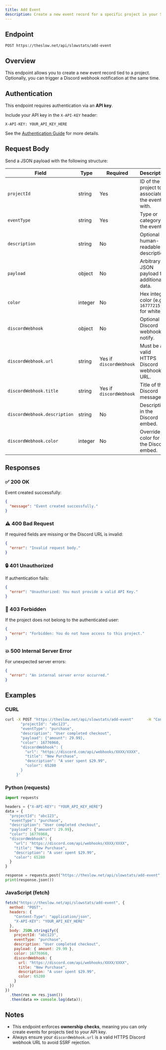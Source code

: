 ```yaml
---
title: Add Event
description: Create a new event record for a specific project in your SlowNet account using an API key.
---
```


## Endpoint

```
POST https://theslow.net/api/slowstats/add-event
```

## Overview

This endpoint allows you to create a new event record tied to a project.  
Optionally, you can trigger a Discord webhook notification at the same time.

## Authentication

This endpoint requires authentication via an **API key**.

Include your API key in the `X-API-KEY` header:

```
X-API-KEY: YOUR_API_KEY_HERE
```

See the [Authentication Guide](../../authentication) for more details.

## Request Body

Send a JSON payload with the following structure:

| Field                  | Type                | Required | Description |
|-------------------------|---------------------|----------|-------------|
| `projectId`             | string              | Yes      | ID of the project to associate the event with. |
| `eventType`             | string              | Yes      | Type or category of the event. |
| `description`           | string              | No       | Optional human-readable description. |
| `payload`               | object              | No       | Arbitrary JSON payload for additional data. |
| `color`                 | integer             | No       | Hex integer color (e.g., `16777215` for white). |
| `discordWebhook`        | object              | No       | Optional Discord webhook to notify. |
| `discordWebhook.url`    | string              | Yes if `discordWebhook` | Must be a valid HTTPS Discord webhook URL. |
| `discordWebhook.title`  | string              | Yes if `discordWebhook` | Title of the Discord message. |
| `discordWebhook.description` | string        | No       | Description in the Discord embed. |
| `discordWebhook.color`  | integer             | No       | Override color for the Discord embed.|

## Responses

### ✅ 200 OK

Event created successfully:

```json
{
  "message": "Event created successfully."
}
```

### ⚠️ 400 Bad Request

If required fields are missing or the Discord URL is invalid:

```json
{
  "error": "Invalid request body."
}
```

### 🔒 401 Unauthorized

If authentication fails:

```json
{
  "error": "Unauthorized: You must provide a valid API Key."
}
```

### 🚫 403 Forbidden

If the project does not belong to the authenticated user:

```json
{
  "error": "Forbidden: You do not have access to this project."
}
```

### 💥 500 Internal Server Error

For unexpected server errors:

```json
{
  "error": "An internal server error occurred."
}
```

## Examples

### CURL

```bash
curl -X POST "https://theslow.net/api/slowstats/add-event"      -H "Content-Type: application/json"      -H "X-API-KEY: YOUR_API_KEY_HERE"      -d '{
       "projectId": "abc123",
       "eventType": "purchase",
       "description": "User completed checkout",
       "payload": {"amount": 29.99},
       "color": 16776960,
       "discordWebhook": {
         "url": "https://discord.com/api/webhooks/XXXX/XXXX",
         "title": "New Purchase",
         "description": "A user spent $29.99",
         "color": 65280
       }
     }'
```

### Python (requests)

```python
import requests

headers = {"X-API-KEY": "YOUR_API_KEY_HERE"}
data = {
  "projectId": "abc123",
  "eventType": "purchase",
  "description": "User completed checkout",
  "payload": {"amount": 29.99},
  "color": 16776960,
  "discordWebhook": {
    "url": "https://discord.com/api/webhooks/XXXX/XXXX",
    "title": "New Purchase",
    "description": "A user spent $29.99",
    "color": 65280
  }
}

response = requests.post("https://theslow.net/api/slowstats/add-event", json=data, headers=headers)
print(response.json())
```

### JavaScript (fetch)

```javascript
fetch("https://theslow.net/api/slowstats/add-event", {
  method: "POST",
  headers: {
    "Content-Type": "application/json",
    "X-API-KEY": "YOUR_API_KEY_HERE"
  },
  body: JSON.stringify({
    projectId: "abc123",
    eventType: "purchase",
    description: "User completed checkout",
    payload: { amount: 29.99 },
    color: 16776960,
    discordWebhook: {
      url: "https://discord.com/api/webhooks/XXXX/XXXX",
      title: "New Purchase",
      description: "A user spent $29.99",
      color: 65280
    }
  })
})
  .then(res => res.json())
  .then(data => console.log(data));
```

## Notes

- This endpoint enforces **ownership checks**, meaning you can only create events for projects tied to your API key.
- Always ensure your `discordWebhook.url` is a valid HTTPS Discord webhook URL to avoid SSRF rejection.
